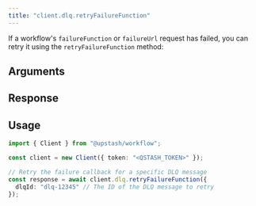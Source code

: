 ```yaml
---
title: "client.dlq.retryFailureFunction"
---
```


If a workflow's `failureFunction` or `failureUrl` request has failed, you can retry it using the `retryFailureFunction` method:

## Arguments

## Response

## Usage
```ts
import { Client } from "@upstash/workflow";

const client = new Client({ token: "<QSTASH_TOKEN>" });

// Retry the failure callback for a specific DLQ message
const response = await client.dlq.retryFailureFunction({
  dlqId: "dlq-12345" // The ID of the DLQ message to retry
});
```
